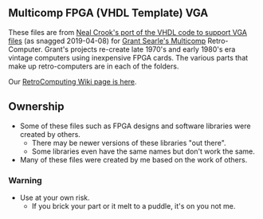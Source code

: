 == Multicomp FPGA (VHDL Template) VGA ==

These files are from [https://github.com/nealcrook/multicomp6809/tree/master/multicomp/Components/TERMINAL Neal Crook's port of the VHDL code to support VGA files] (as snagged 2019-04-08) for [http://searle.hostei.com/grant/Multicomp/index.html Grant Searle's Multicomp] Retro-Computer. Grant's projects re-create late 1970's and early 1980's era vintage computers using inexpensive FPGA cards. The various parts that make up retro-computers are in each of the folders.

Our [http://land-boards.com/blwiki/index.php?title=RetroComputing RetroComputing Wiki page is here].

== Ownership ==

* Some of these files such as FPGA designs and software libraries were created by others.
** There may be newer versions of these libraries "out there".
** Some libraries even have the same names but don't work the same.
* Many of these files were created by me based on the work of others.

=== Warning ===

* Use at your own risk.
** If you brick your part or it melt to a puddle, it's on you not me.
